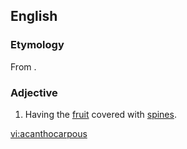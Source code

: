 ==English==

===Etymology===
From {{etyl|grc|en}} {{term|ἄκανθος||acanthus|tr=akanthos|lang=grc|sc=polytonic}}{{suffix||carpous}}.

===Adjective===
{{head|en|adjective}}

# {{botany}} Having the [[fruit]] covered with [[spine]]s.

[[vi:acanthocarpous]]